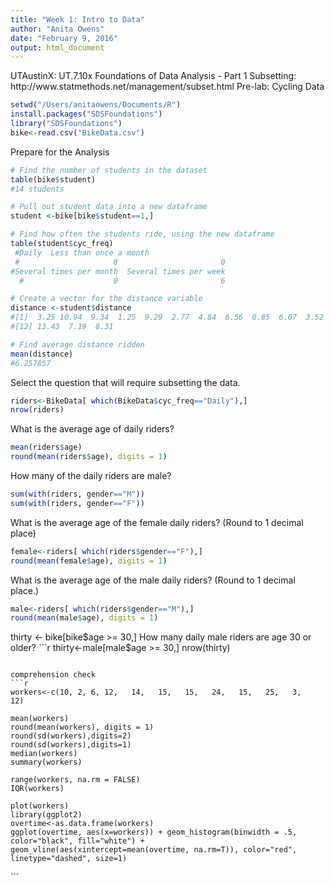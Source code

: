 ```yaml
---
title: "Week 1: Intro to Data"
author: "Anita Owens"
date: "February 9, 2016"
output: html_document
---
```

UTAustinX: UT.7.10x Foundations of Data Analysis - Part 1
Subsetting: http://www.statmethods.net/management/subset.html
Pre-lab: Cycling Data
```r
setwd("/Users/anitaowens/Documents/R")
install.packages("SDSFoundations")
library("SDSFoundations")
bike<-read.csv("BikeData.csv")
```
Prepare for the Analysis
```r
# Find the number of students in the dataset
table(bike$student)
#14 students

# Pull out student data into a new dataframe
student <-bike[bike$student==1,]

# Find how often the students ride, using the new dataframe
table(student$cyc_freq)
 #Daily  Less than once a month 
 #                     8                       0 
#Several times per month  Several times per week 
  #                    0                       6 

# Create a vector for the distance variable
distance <-student$distance
#[1]  3.25 10.94  9.34  1.25  9.29  2.77  4.84  6.56  0.85  6.07  3.52
#[12] 13.43  7.19  8.31

# Find average distance ridden
mean(distance)
#6.257857

```
Select the question that will require subsetting the data.
```r
riders<-BikeData[ which(BikeData$cyc_freq=="Daily"),]
nrow(riders)
```

What is the average age of daily riders? 
```r
mean(riders$age)
round(mean(riders$age), digits = 1)
```
How many of the daily riders are male?
```r
sum(with(riders, gender=="M"))
sum(with(riders, gender=="F"))
```
What is the average age of the female daily riders? (Round to 1 decimal place)
```r
female<-riders[ which(riders$gender=="F"),]
round(mean(female$age), digits = 1)
```
 What is the average age of the male daily riders? (Round to 1 decimal place.)
 
```r
male<-riders[ which(riders$gender=="M"),]
round(mean(male$age), digits = 1)
```
 thirty <- bike[bike$age >= 30,]
 How many daily male riders are age 30 or older?
 ```r
thirty<-male[male$age >= 30,]
nrow(thirty)
```

comprehension check
```r
workers<-c(10, 2, 6, 12,   14,   15,   15,   24,   15,   25,   3,   12)

mean(workers)
round(mean(workers), digits = 1)
round(sd(workers),digits=2)
round(sd(workers),digits=1)
median(workers)
summary(workers)

range(workers, na.rm = FALSE)
IQR(workers)

plot(workers)
library(ggplot2)
overtime<-as.data.frame(workers)
ggplot(overtime, aes(x=workers)) + geom_histogram(binwidth = .5, color="black", fill="white") + geom_vline(aes(xintercept=mean(overtime, na.rm=T)), color="red", linetype="dashed", size=1)
```


```

